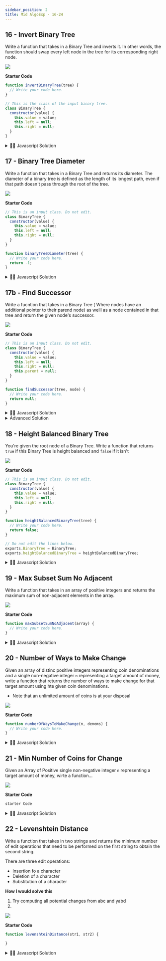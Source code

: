 ```yaml
---
sidebar_position: 2
title: Mid AlgoExp - 16-24
---
```



## 16 - Invert Binary Tree

Write a function that takes in a Binary Tree and inverts it. In other words, the function should swap every left node in the tree for its corresponding right node.

![](../../static/img/2022-06-12-11-26-16.png)

**Starter Code**

```js
function invertBinaryTree(tree) {
  // Write your code here.
}

// This is the class of the input binary tree.
class BinaryTree {
  constructor(value) {
    this.value = value;
    this.left = null;
    this.right = null;
  }
}
```

<details>
<summary>
 👨‍🔬 Javascript Solution
</summary>

<div>

![](../../static/img/2022-06-12-12-00-37.png)

<iframe
  width="380"
  height="420"
  src="https://www.youtube.com/embed/pqWXSxn-4oM"
  title="YouTube video player"
  frameborder="0"
  allow="accelerometer; autoplay; clipboard-write; encrypted-media; gyroscope; picture-in-picture"
  allowfullscreen="true"
></iframe>

```javascript

function invertBinaryTree(tree) {
    // Write your code here.
    const queue = [tree];
    while (queue.length) {
        const current = queue.shift();
        if (current === null) continue;
        swapLeftAndRight(current);
        queue.push(current.left);
        queue.push(current.right);
    }



}

function swapLeftAndRight(tree) {
    const left = tree.left;
    tree.left = tree.right;
    tree.right = left;
}
}

```

</div>
</details>

## 17 - Binary Tree Diameter

Write a function that takes in a Binary Tree and returns its diameter. The diameter of a binary tree is defined as the length of its longest path, even if that path doesn't pass through the root of the tree.

![](../../static/img/2022-06-12-11-57-43.png)

**Starter Code**

```js
// This is an input class. Do not edit.
class BinaryTree {
  constructor(value) {
    this.value = value;
    this.left = null;
    this.right = null;
  }
}

function binaryTreeDiameter(tree) {
  // Write your code here.
  return -1;
}
```

<details>
<summary>
 👨‍🔬 Javascript Solution
</summary>

<div>

![](../../static/img/2022-06-12-02-17-29.png)

<iframe
  width="380"
  height="420"
  src="https://www.youtube.com/embed/9kDaGmTZhVI"
  title="YouTube video player"
  frameborder="0"
  allow="accelerometer; autoplay; clipboard-write; encrypted-media; gyroscope; picture-in-picture"
  allowfullscreen="true"
></iframe>

```javascript
Solution Code
}

```

</div>
</details>

## 17b - Find Successor

Write a fucntion that takes in a Binary Tree ( Where nodes have an additional pointer to their parend node) as welll as a node contained in that tree and return the given node's successor.

![](../../static/img/2022-06-13-22-14-45.png)

**Starter Code**

```js
// This is an input class. Do not edit.
class BinaryTree {
  constructor(value) {
    this.value = value;
    this.left = null;
    this.right = null;
    this.parent = null;
  }
}

function findSuccessor(tree, node) {
  // Write your code here.
  return null;
}
```

<details>
<summary>
 👨‍🔬 Javascript Solution
</summary>

<div>

![](../../static/img/2022-06-12-02-17-29.png)

<iframe
  width="380"
  height="420"
  src="https://www.youtube.com/embed/9kDaGmTZhVI"
  title="YouTube video player"
  frameborder="0"
  allow="accelerometer; autoplay; clipboard-write; encrypted-media; gyroscope; picture-in-picture"
  allowfullscreen="true"
></iframe>

```javascript
class BinaryTree {
  constructor(value) {
    this.value = value;
    this.left = null;
    this.right = null;
    this.parent = null;
  }
}

function findSuccessor(tree, node) {
  const inOrderTraversalOrder = getInOrderTraversalOrder(tree);

  for (let idx = 0; idx < inOrderTraversalOrder.length; idx++) {
    const currentNode = inOrderTraversalOrder[idx];
    if (currentNode !== node) continue;

    if (idx === inOrderTraversalOrder.length - 1) return null;

    return inOrderTraversalOrder[idx + 1];
  }
}

function getInOrderTraversalOrder(node, order = []) {
  if (node === null) return order;
  getInOrderTraversalOrder(node.left, order);
  order.push(node);
  getInOrderTraversalOrder(node.right, order);

  return order;
}
```

</div>
</details>

<details>

<summary>Advanced Solution</summary>

```js
function findSuccessor(tree, node) {
  if (node.right !== null) return getLeftMostChild(node.right);
  return getRightMostParent(node);
}

function getLeftMostChild(node) {
  let currentNode = node;
  while (currentNode.left !== null) {
    currentNode = currentNode.left;
  }

  return currentNode;
}

function getRightMostParent(node) {
  let currentNode = node;
  while (
    currentNode.parent !== null &&
    currentNode.parent.right == currentNode
  ) {
    currentNode = currentNode.parent;
  }
  return currentNode.parent;
}
```

</details>

## 18 - Height Balanced Binary Tree

You're given the root node of a Binary Tree. Write a function that returns `true` if this Binary Tree is height balanced and `false` if it isn't

![](../../static/img/2022-06-23-01-36-11.png)

**Starter Code**

```js
// This is an input class. Do not edit.
class BinaryTree {
  constructor(value) {
    this.value = value;
    this.left = null;
    this.right = null;
  }
}

function heightBalancedBinaryTree(tree) {
  // Write your code here.
  return false;
}

// Do not edit the lines below.
exports.BinaryTree = BinaryTree;
exports.heightBalancedBinaryTree = heightBalancedBinaryTree;
```

<details>
<summary>
 👨‍🔬 Javascript Solution
</summary>

<div>

![](../../static/img/2022-06-12-02-17-29.png)

<iframe
  width="380"
  height="420"
  src="https://www.youtube.com/embed/ofSsDWpqfZo"
  title="YouTube video player"
  frameborder="0"
  allow="accelerometer; autoplay; clipboard-write; encrypted-media; gyroscope; picture-in-picture"
  allowfullscreen="true"
></iframe>

```javascript
class BinaryTree {
    constructor(value) {
        this.value = value;
        this.left = null;
        this.right = null;
    }
}

class TreeInfo {
    constructor(isBalanced, height) {
        this.isBalanced = isBalanced;
        this.height = height;
    }
}

function heightBalancedBinaryTree(tree) {
    const treeInfo = getTreeInfo(tree);
    return treeInfo.isBalanced;
}

function getTreeInfo(node) {
    if (node === null) return new TreeInfo(true, -1);
    const leftSubtreeInfo = getTreeInfo(node.left);
    const rightSubtreeInfo = getTreeInfo(node.right);

    const isBalanced = leftSubtreeInfo.isBalanced && rightSubtreeInfo.isBalanced && Math.abs(leftSubtreeInfo.height - rightSubtreeInfo.height) <=1;
	const height = Math.max(leftSubtreeInfo.height, rightSubtreeInfo.height) + 1;
    return new TreeInfo(isBalanced, height);

}
// Do not edit the lines below.
exports.BinaryTree = BinaryTree;
exports.heightBalancedBinaryTree = heightBalancedBinaryTree;

}

```

</div>
</details>

## 19 - Max Subset Sum No Adjacent

Write a function that takes in an array of positive integers and returns the maximum sum of non-adjacent elements in the array.

![](../../static/img/2022-06-23-02-40-44.png)

**Starter Code**

```js
function maxSubsetSumNoAdjacent(array) {
  // Write your code here.
}
```

<details>
<summary>
 👨‍🔬 Javascript Solution
</summary>

<div>

![](../../static/img/2022-06-12-02-17-29.png)

<iframe
  width="380"
  height="420"
  src="https://www.youtube.com/embed/9kDaGmTZhVI"
  title="YouTube video player"
  frameborder="0"
  allow="accelerometer; autoplay; clipboard-write; encrypted-media; gyroscope; picture-in-picture"
  allowfullscreen="true"
></iframe>

```javascript
function maxSubsetSumNoAdjacent(array) {
  if (!array.length) return 0;
  if (array.length === 1) return array[0];

  const maxSums = array.slice();
  maxSums[1] = Math.max(array[0], array[1]);
  for (let i = 2; i < array.length; i++) {
    maxSums[i] = Math.max(maxSums[i - 1], maxSums[i - 2] + array[i]);
  }
  return maxSums[maxSums.length - 1];
}
```

</div>
</details>

## 20 - Number of Ways to Make Change

Given an array of distinc positive integers representing coin denominations and a single non-negative integer `n` representing a target amount of money, write a function that returns the number of ways to make change for that target amount using hte given coin denominations.

- Note that an unlimited amount of coins is at your disposal

![](../../static/img/2022-06-25-22-43-52.png)

**Starter Code**

```js
function numberOfWaysToMakeChange(n, denoms) {
  // Write your code here.
}
```

<details>
<summary>
 👨‍🔬 Javascript Solution
</summary>

<div>

<iframe
  width="380"
  height="420"
  src="https://www.youtube.com/embed/mSCleaTGP2Q"
  title="YouTube video player"
  frameborder="0"
  allow="accelerometer; autoplay; clipboard-write; encrypted-media; gyroscope; picture-in-picture"
  allowfullscreen="true"
></iframe>

```javascript

function numberOfWaysToMakeChange(n, denoms) {
    const ways = new Array(n + 1).fill(0);
    ways[0] = 1;
    for (let denom of denoms) {
        for (let amount = 1; amount < n + 1; amount++) {
            if (denom <= amount) ways[amount] += ways[amount - denom];
        }
    }
    return ways[n];

}

}

```

</div>
</details>

## 21 - Min Number of Coins for Change

Given an Array of Positive single non-negative integer `n` representing a target amount of money, wirte a function...

![](../../static/img/2022-05-06-15-44-28.png)

**Starter Code**

```js
starter Code

```

<details>
<summary>
 👨‍🔬 Javascript Solution
</summary>

<div>

![](../../static/img/2022-06-12-02-17-29.png)

<iframe
  width="380"
  height="420"
  src="https://www.youtube.com/embed/9kDaGmTZhVI"
  title="YouTube video player"
  frameborder="0"
  allow="accelerometer; autoplay; clipboard-write; encrypted-media; gyroscope; picture-in-picture"
  allowfullscreen="true"
></iframe>

```javascript
Solution Code
}

```

</div>
</details>

## 22 - Levenshtein Distance

Write a function that takes in two strings and returns the minimum number of edit operations that need to be performed on the first string to obtain the second string.

There are three edit operations:

- Insertion fo a character
- Deletion of a character
- Substitution of a character

**How I would solve this**

1. Try computing all potential changes from abc and yabd
2.

![](../../static/img/2022-06-29-01-20-53.png)

**Starter Code**

```js
function levenshteinDistance(str1, str2) {

}
```

<details>
<summary>
 👨‍🔬 Javascript Solution
</summary>

<div>

- We can create a table to compare which is the distance between them

<iframe
  width="100%"
  height="420"
  src="https://www.youtube.com/embed/8V1q-eT2NoQ"
  allowfullscreen="true"
/>

```javascript
function levenshteinDistance(str1, str2) {
  const edits = [];
  for (let i = 0; i < str2.length + 1; i++) {
    const row = [];
    for (let j = 0; j < str1.length + 1; j++) {
      row.push(j);
    }

    row[0] = i;
    edits.push(row);
  }

  for (let i = 1; i < str2.length + 1; i++) {
    for (let j = 1; j < str1.length + 1; j++) {
      if (str2[i - 1] === str1[j - 1]) {
        edits[i][j] = edits[i - 1][j - 1];
      } else {
        edits[i][j] =
          1 + Math.min(edits[i - 1][j - 1], edits[i - 1][j], edits[i][j - 1]);
      }
    }
  }
  return edits[str2.length][str1.length];
}

// Do not edit the line below.
exports.levenshteinDistance = levenshteinDistance;
```

</div>
</details>

## 23a - Number of ways to Traverse Graph

You are given two positive integers representing the width and height of a grid-shaped, rectangular graph.
Write a fucntion that returns the number of ways to reach the bottom right corner of the graph when starting at the top left corner. Each move you take must either go down or riight.
In other words, you cna never move up or left in the graph.

![](../../static/img/2022-06-29-22-46-55.png)

```js title="Starter code"
function numberOfWaysToTraverseGraph(width, height) {
  // Write your code here.
  return 0;
}
```

<details>
<summary>
 👨‍🔬 Solutions
</summary>


<iframe
  width="100%"
  height="420"
  src="https://www.youtube.com/embed/P5BTK6G2trg"
  allowfullscreen="true"
/>


<Tabs>
  <TabItem value="js" label="Js">

```js
function numberOfWaysToTraverseGraph(width, height) {
  // Write your code here.
  const ways = []
  for(let i=0; i< height; i++){
    ways.push([])
    for(let j =0; j<width; j++){
      ways[i].push(0)
    }
  }
  
 for(let i=0; i< height; i++){
    
    for(let j =0; j<width; j++){
      if(i ==0 || j==0){
        ways[i][j] = 1
      }else{
        
      ways[i][j] = ways[i-1][j] + ways[i][j-1]
      }
      
    }
  }
  return ways[height-1][width-1]
  
}
```

  </TabItem>

  <TabItem value="py" label="Py">

```py
def status():
    print("On Development - Coming Soon using Python!")

```

  </TabItem>
  <TabItem value="java" label="Java">

```java
class HelloWorld {
    public static void main(String[] args) {
        System.out.println("On Development - Coming Soon using Java!"); 
    }
}

```

  </TabItem>

  <TabItem value="c++" label="C++">

```cpp
#include <iostream>

int main() {
    std::cout << "On Development - Coming Soon using C++!";
    return 0;
}
```

  </TabItem>
  
</Tabs>

</details>

## 23b - Kadane's Algorithm


Write a function that takes in a non-empty array of integers and returns the maximum sum that can be obtained by summing up all of the integers ina  non-empty subarray of the input array.
A subarray must only contain adjacent number (numbers next to each other in the input array)


```js title="Starter code"
function kadanesAlgorithm(array) {
  // Write your code here.
}

```

<details>
<summary>
 👨‍🔬 Solutions
</summary>


<iframe
  width="100%"
  height="420"
  src="https://www.youtube.com/embed/P5BTK6G2trg"
  allowfullscreen="true"
/>


<Tabs>
  <TabItem value="js" label="Js">

```js
function kadanesAlgorithm(array) {
  // Write your code here.
  let maxSoFar = array[0]
  let maxTemp = array[0]
  
  for(let i = 1; i<array.length; i++){
    maxTemp = Math.max(array[i], array[i] + maxTemp)
    maxSoFar = Math.max(maxSoFar, maxTemp)
  }
  return maxSoFar
}

```

  </TabItem>

  <TabItem value="py" label="Py">

```py
def status():
    print("On Development - Coming Soon using Python!")

```

  </TabItem>
  <TabItem value="java" label="Java">

```java
class HelloWorld {
    public static void main(String[] args) {
        System.out.println("On Development - Coming Soon using Java!"); 
    }
}

```

  </TabItem>

  <TabItem value="c++" label="C++">

```cpp
#include <iostream>

int main() {
    std::cout << "On Development - Coming Soon using C++!";
    return 0;
}
```

  </TabItem>
  
</Tabs>

</details>

## 24 - Single Cycle Check

You are given an array of integers where each integer represents a jump of its value in the array. For instance, the integer `2` represents a jump of two indices forward in the array: 
the integer  `-3` represents a jump of three indices backward in the array.

If a jump spills past the array's bounds, it wraps over to the other side. For instance, a jump of `-1` at index `0` bring us to the last index in the array. Similarly, a jump of `1` at the last index in the array bring us to index `0`

Write a function that returns a boolean representing whether the jumps in the array form a single cycle. A single cycle occurs if, starting at any index in the array and following the jumps, every element in the array is visited exactly once before landing back on the starting index.

../../static/img/2022-06-30-02-46-50.png

```js title="Starter code"
function numberOfWaysToTraverseGraph(width, height) {
  return 0;
}
```

<details>
<summary>
 👨‍🔬 Solutions
</summary>


<iframe
  width="100%"
  height="420"
  src="https://www.youtube.com/embed/8V1q-eT2NoQ"
  allowfullscreen="true"
/>


<Tabs>
  <TabItem value="js" label="Js">

```js
function status() {
  console.log("On Development - Coming Soon!");
}
```

  </TabItem>

  <TabItem value="py" label="Py">

```py
def status():
    print("On Development - Coming Soon using Python!")

```

  </TabItem>
  <TabItem value="java" label="Java">

```java
class HelloWorld {
    public static void main(String[] args) {
        System.out.println("On Development - Coming Soon using Java!"); 
    }
}

```

  </TabItem>

  <TabItem value="c++" label="C++">

```cpp
#include <iostream>

int main() {
    std::cout << "On Development - Coming Soon using C++!";
    return 0;
}
```

  </TabItem>
  
</Tabs>

</details>





